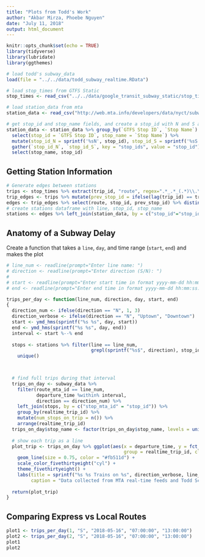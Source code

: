 ```yaml
---
title: "Plots from Todd's Work"
author: "Akbar Mirza, Phoebe Nguyen"
date: "July 11, 2018"
output: html_document
---
```


```r
knitr::opts_chunk$set(echo = TRUE)
library(tidyverse)
library(lubridate)
library(ggthemes)

# load todd's subway_data
load(file = "../../data/todd_subway_realtime.RData")

# load stop_times from GTFS Static
stop_times <- read_csv("../../data/google_transit_subway_static/stop_times.txt")

# load station_data from mta
station_data <- read_csv("http://web.mta.info/developers/data/nyct/subway/Stations.csv")

# get stop_id and stop_name fields, and create a stop_id with N and S appended
station_data <- station_data %>% group_by(`GTFS Stop ID`, `Stop Name`) %>%
  select(stop_id = `GTFS Stop ID`, stop_name = `Stop Name`) %>%
  mutate(stop_id_N = sprintf('%sN', stop_id), stop_id_S = sprintf('%sS', stop_id)) %>%
  gather(`stop_id_N`, `stop_id_S`, key = "stop_ids", value = "stop_id") %>%
  select(stop_name, stop_id)
```

## Getting Station Information

```r
# Generate edges between stations
trips <- stop_times %>% extract(trip_id, "route", regex=".*_.*_(.*)\\.\\..*", remove = FALSE)
trip_edges <- trips %>% mutate(prev_stop_id = ifelse(lag(trip_id) == trip_id, lag(stop_id), NA))
edges <- trip_edges %>% select(route, stop_id, prev_stop_id) %>% distinct()
# create stations dataframe with line, stop_id, stop_name
stations <- edges %>% left_join(station_data, by = c("stop_id"="stop_id")) %>% select(line=route, stop_id, stop_name)

```

## Anatomy of a Subway Delay

Create a function that takes a `line`, `day`, and time range (`start`, `end`) and makes the plot

```r
# line_num <- readline(prompt="Enter line name: ")
# direction <- readline(prompt="Enter direction (S/N): ")
# 
# start <- readline(prompt="Enter start time in format yyyy-mm-dd hh:mm:ss: ")
# end <- readline(prompt="Enter end time in format yyyy-mm-dd hh:mm:ss: ")

trips_per_day <- function(line_num, direction, day, start, end)
{
  direction_num <- ifelse(direction == "N", 1, 3)
  direction_verbose <- ifelse(direction == "N", "Uptown", "Downtown")
  start <- ymd_hms(sprintf("%s %s", day, start))
  end <- ymd_hms(sprintf("%s %s", day, end))
  interval <- start %--% end
  
  stops <- stations %>% filter(line == line_num,
                               grepl(sprintf("%s$", direction), stop_id)) %>%
    unique()
  


  # find full trips during that interval
  trips_on_day <- subway_data %>%
    filter(route_mta_id == line_num,
           departure_time %within% interval,
           direction == direction_num) %>%
    left_join(stops, by = c("stop_mta_id" = "stop_id")) %>%
    group_by(realtime_trip_id) %>%
    mutate(num_stops_on_trip = n()) %>%
    arrange(realtime_trip_id)
  trips_on_day$stop_name <- factor(trips_on_day$stop_name, levels = unique(stops$stop_name))
  
  # show each trip as a line
  plot_trip <- trips_on_day %>% ggplot(aes(x = departure_time, y = fct_rev(as.factor(stop_name)),
                                           group = realtime_trip_id, class= route_mta_id)) +
    geom_line(size = 0.75, color = "#fb511d") +
    scale_color_fivethirtyeight("cyl") +
    theme_fivethirtyeight() +
    labs(title = sprintf("%s %s Trains on %s", direction_verbose, line_num, as.Date(start)) ,
         caption = "Data collected from MTA real-time feeds and Todd Schneider")
  
  return(plot_trip)
}
```

## Comparing Express vs Local Routes

```r
plot1 <- trips_per_day(1, "S", "2018-05-16", "07:00:00", "13:00:00")
plot2 <- trips_per_day(2, "S", "2018-05-16", "07:00:00", "13:00:00")
plot1
plot2
```

